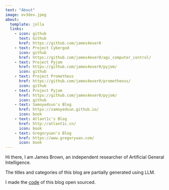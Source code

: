 ```yaml
---
text: "About"
image: ev3dev.jpeg
about:
  template: jolla
  links:
    - icon: github
      text: Github
      href: https://github.com/james4ever0
    - text: Project Cybergod
      icon: github
      href: https://github.com/james4ever0/agi_computer_control/
    - text: Project Pyjom
      href: https://github.com/james4ever0/pyjom/
      icon: github
    - text: Project Prometheus
      href: https://github.com/james4ever0/prometheous/
      icon: github
    - text: Project Pyjom
      href: https://github.com/james4ever0/pyjom/
      icon: github
    - text: Samoyedsun's Blog
      href: https://samoyedsun.github.io/
      icon: book
    - text: Atlant1c's Blog
      href: http://atlant1c.cn/
      icon: book
    - text: Gregoryuan's Blog
      href: https://www.gregoryuan.com/
      icon: book
---
```


Hi there, I am James Brown, an independent researcher of Artificial General Intelligence.

The titles and categories of this blog are partially generated using LLM.

I made the [code](https://github.com/James4Ever0/my_blog_source) of this blog open sourced.